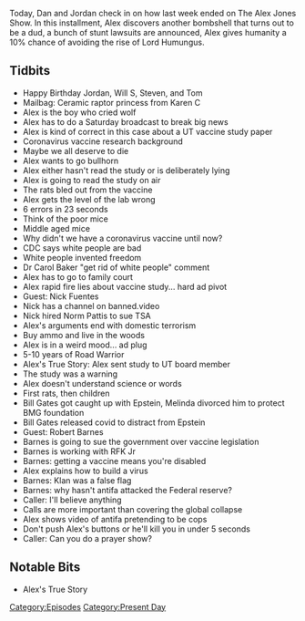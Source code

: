 {{DEFAULTSORT:
    #_EPISODE_0556:May 6-7, 2021
}}{{Episode
    | title             = May 6-7, 2021
    | caption           = Listen to this episode on [https://knowledgefight.libsyn.com/556-may-6-7-2021 Libsyn] [https://open.spotify.com/episode/6sbnDxog7BwMmkx9VsChnm Spotify], Read the [[Transcript/556: May 6-7, 2021|Unofficial Transcript]]
    | episodeNumber     = 556
    | length            = 01:35:41
    | airDate           = May 10, 2021
    | coverageStartDate = May 6, 2021
    | coverageEndDate   = May 7, 2021
    | episodeType       = [[:Category:Present Day|Present Day]]
    | appearance        = [[Dr Carol Baker]], [[Nick Fuentes]], [[Norm Pattis]], [[Bill Gates]], [[Jeffrey Epstein]], [[Melinda Gates]], [[Robert Barnes]], [[RFK Jr]]
    | oocDrop           = Shutup, Jones
    | previousEpisode   = [[555: May 7, 2003]]
    | nextEpisode       = [[557: May 11, 2021]]
}}

{{Stub}}

Today, Dan and Jordan check in on how last week ended on The Alex Jones Show. In this installment, Alex discovers another bombshell that turns out to be a dud, a bunch of stunt lawsuits are announced, Alex gives humanity a 10% chance of avoiding the rise of Lord Humungus.

==Tidbits==

*Happy Birthday Jordan, Will S, Steven, and Tom
*Mailbag: Ceramic raptor princess from Karen C
*Alex is the boy who cried wolf
*Alex has to do a Saturday broadcast to break big news
*Alex is kind of correct in this case about a UT vaccine study paper
*Coronavirus vaccine research background
*Maybe we all deserve to die
*Alex wants to go bullhorn
*Alex either hasn't read the study or is deliberately lying
*Alex is going to read the study on air
*The rats bled out from the vaccine
*Alex gets the level of the lab wrong
*6 errors in 23 seconds
*Think of the poor mice
*Middle aged mice
*Why didn't we have a coronavirus vaccine until now?
*CDC says white people are bad
*White people invented freedom
*Dr Carol Baker "get rid of white people" comment
*Alex has to go to family court
*Alex rapid fire lies about vaccine study... hard ad pivot
*Guest: Nick Fuentes
*Nick has a channel on banned.video
*Nick hired Norm Pattis to sue TSA
*Alex's arguments end with domestic terrorism
*Buy ammo and live in the woods
*Alex is in a weird mood... ad plug
*5-10 years of Road Warrior
*Alex's True Story: Alex sent study to UT board member
*The study was a warning
*Alex doesn't understand science or words
*First rats, then children
*Bill Gates got caught up with Epstein, Melinda divorced him to protect BMG foundation
*Bill Gates released covid to distract from Epstein
*Guest: Robert Barnes
*Barnes is going to sue the government over vaccine legislation
*Barnes is working with RFK Jr
*Barnes: getting a vaccine means you're disabled
*Alex explains how to build a virus
*Barnes: Klan was a false flag
*Barnes: why hasn't antifa attacked the Federal reserve?
*Caller: I'll believe anything
*Calls are more important than covering the global collapse
*Alex shows video of antifa pretending to be cops
*Don't push Alex's buttons or he'll kill you in under 5 seconds
*Caller: Can you do a prayer show?

==Notable Bits==

*Alex's True Story

[[Category:Episodes]]
[[Category:Present Day]]
